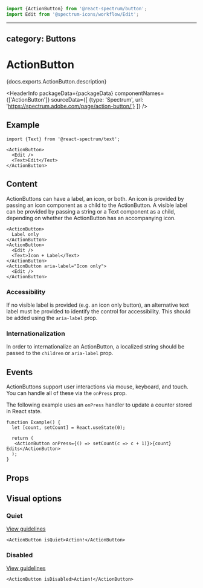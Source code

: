 <!-- Copyright 2020 Adobe. All rights reserved.
This file is licensed to you under the Apache License, Version 2.0 (the "License");
you may not use this file except in compliance with the License. You may obtain a copy
of the License at http://www.apache.org/licenses/LICENSE-2.0
Unless required by applicable law or agreed to in writing, software distributed under
the License is distributed on an "AS IS" BASIS, WITHOUT WARRANTIES OR REPRESENTATIONS
OF ANY KIND, either express or implied. See the License for the specific language
governing permissions and limitations under the License. -->



```jsx import
import {ActionButton} from '@react-spectrum/button';
import Edit from '@spectrum-icons/workflow/Edit';
```

---
category: Buttons
---

# ActionButton

<p>{docs.exports.ActionButton.description}</p>

<HeaderInfo
  packageData={packageData}
  componentNames={['ActionButton']}
  sourceData={[
    {type: 'Spectrum', url: 'https://spectrum.adobe.com/page/action-button/'}
  ]} />

## Example

```tsx example
import {Text} from '@react-spectrum/text';

<ActionButton>
  <Edit />
  <Text>Edit</Text>
</ActionButton>
```

## Content

ActionButtons can have a label, an icon, or both. An icon is provided by passing an icon component as a child to the ActionButton.
A visible label can be provided by passing a string or a Text component as a child, depending on whether the ActionButton has an accompanying icon.

```tsx example
<ActionButton>
  Label only
</ActionButton>
<ActionButton>
  <Edit />
  <Text>Icon + Label</Text>
</ActionButton>
<ActionButton aria-label="Icon only">
  <Edit />
</ActionButton>
```

### Accessibility

If no visible label is provided (e.g. an icon only button),
an alternative text label must be provided to identify the control for accessibility. This should be added using
the `aria-label` prop.

### Internationalization

In order to internationalize an ActionButton, a localized string should be passed to the `children` or `aria-label` prop.

## Events

ActionButtons support user interactions via mouse, keyboard, and touch. You can handle all of these via the `onPress`
prop.

The following example uses an `onPress` handler to update a counter stored in React state.

```tsx example
function Example() {
  let [count, setCount] = React.useState(0);

  return (
   <ActionButton onPress={() => setCount(c => c + 1)}>{count} Edits</ActionButton>
  );
}
```

## Props

<PropTable component={docs.exports.ActionButton} links={docs.links} />

## Visual options

### Quiet
[View guidelines](https://spectrum.adobe.com/page/action-button/#Quiet)

```tsx example
<ActionButton isQuiet>Action!</ActionButton>
```

### Disabled
[View guidelines](https://spectrum.adobe.com/page/action-button/#Disabled)

```tsx example
<ActionButton isDisabled>Action!</ActionButton>
```
